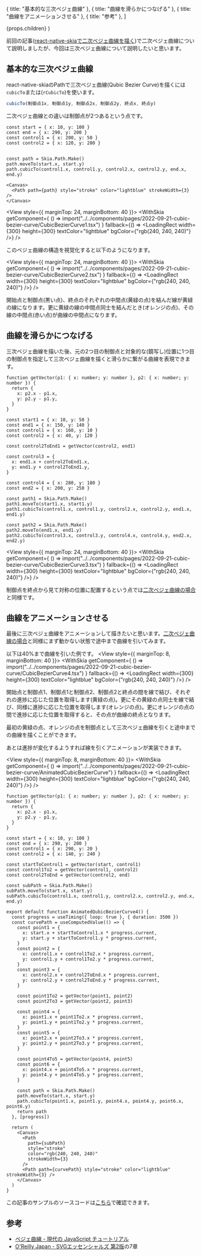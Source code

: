 


  { title: "基本的な三次ベジェ曲線" },
  { title: "曲線を滑らかにつなげる" },
  { title: "曲線をアニメーションさせる" },
  { title: "参考" },
]

  <PostLayout headlines={headlines} meta={meta}>
    {props.children}
  </PostLayout>
)

前回の記事([react-native-skiaで二次ベジェ曲線を描く](/posts/2022-09-18-quadratic-bezier-curve))で二次ベジェ曲線について説明しましたが、今回は三次ベジェ曲線について説明したいと思います。


## 基本的な三次ベジェ曲線

react-native-skiaのPathで三次ベジェ曲線(Qubic Bezier Curve)を描くには`cubicTo`または(`rCubicTo`)を使います。

```ts
cubicTo(制御点1x, 制御点1y, 制御点2x, 制御点2y, 終点x, 終点y)
```

二次ベジェ曲線との違いは制御点が2つあるという点です。

```tsx
const start = { x: 10, y: 100 }
const end = { x: 290, y: 200 }
const control1 = { x: 200, y: 50 }
const control2 = { x: 120, y: 280 }


const path = Skia.Path.Make()
path.moveTo(start.x, start.y)
path.cubicTo(control1.x, control1.y, control2.x, control2.y, end.x, end.y)

<Canvas>
  <Path path={path} style="stroke" color="lightblue" strokeWidth={3} />
</Canvas>
```

<View style={{ marginTop: 24, marginBottom: 40 }}>
  <WithSkia
    getComponent={
      () => import("../../components/pages/2022-09-21-cubic-bezier-curve/CubicBezierCurve1.tsx")
    }
    fallback={() => <LoadingRect width={300} height={300} textColor="lightblue" bgColor={"rgb(240, 240, 240)"} />}
  />
</View>

このベジェ曲線の構造を視覚化すると以下のようになります。

<View style={{ marginTop: 24, marginBottom: 40 }}>
  <WithSkia
    getComponent={
      () => import("../../components/pages/2022-09-21-cubic-bezier-curve/CubicBezierCurve2.tsx")
    }
    fallback={() => <LoadingRect width={300} height={300} textColor="lightblue" bgColor={"rgb(240, 240, 240)"} />}
  />
</View>

開始点と制御点(黒い点)、終点のそれぞれの中間点(黄緑の点)を結んだ線が黄緑の線になります。更に黄緑の線の中間点同士を結んだとき(オレンジの点)、その線の中間点(赤い点)が曲線の中間点になります。




## 曲線を滑らかにつなげる


三次ベジェ曲線を描いた後、元の2つ目の制御点と対象的な(鏡写し)位置に1つ目の制御点を指定して三次ベジェ曲線を描くと滑らかに繋がる曲線を表現できます。

```tsx
function getVector(p1: { x: number; y: number }, p2: { x: number; y: number }) {
  return {
    x: p2.x - p1.x,
    y: p2.y - p1.y,
  }
}

const start1 = { x: 10, y: 50 }
const end1 = { x: 150, y: 140 }
const control1 = { x: 160, y: 10 }
const control2 = { x: 40, y: 120 }

const control2ToEnd1 = getVector(control2, end1)

const control3 = {
  x: end1.x + control2ToEnd1.x,
  y: end1.y + control2ToEnd1.y,
}

const control4 = { x: 280, y: 180 }
const end2 = { x: 200, y: 250 }

const path1 = Skia.Path.Make()
path1.moveTo(start1.x, start1.y)
path1.cubicTo(control1.x, control1.y, control2.x, control2.y, end1.x, end1.y)

const path2 = Skia.Path.Make()
path2.moveTo(end1.x, end1.y)
path2.cubicTo(control3.x, control3.y, control4.x, control4.y, end2.x, end2.y)
```

<View style={{ marginTop: 24, marginBottom: 40 }}>
  <WithSkia
    getComponent={
      () => import("../../components/pages/2022-09-21-cubic-bezier-curve/CubicBezierCurve3.tsx")
    }
    fallback={() => <LoadingRect width={300} height={300} textColor="lightblue" bgColor={"rgb(240, 240, 240)"} />}
  />
</View>

制御点を終点から見て対称の位置に配置するという点では[二次ベジェ曲線の場合](/posts/2022-09-18-quadratic-bezier-curve#%E4%BA%8C%E6%AC%A1%E3%83%99%E3%82%B8%E3%82%A7%E6%9B%B2%E7%B7%9A%E3%82%92%E6%BB%91%E3%82%89%E3%81%8B%E3%81%AB%E3%81%A4%E3%81%AA%E3%81%92%E3%82%8B)と同様です。

## 曲線をアニメーションさせる

最後に三次ベジェ曲線をアニメーションして描きたいと思います。[二次ベジェ曲線の場合](/posts/2022-09-18-quadratic-bezier-curve#%E6%9B%B2%E7%B7%9A%E3%82%92%E3%82%A2%E3%83%8B%E3%83%A1%E3%83%BC%E3%82%B7%E3%83%A7%E3%83%B3%E3%81%95%E3%81%9B%E3%82%8B)と同様にまず動かない状態で途中まで曲線を引いてみます。

以下は40%まで曲線を引いた例です。
<View style={{ marginTop: 8, marginBottom: 40 }}>
  <WithSkia
    getComponent={
      () => import("../../components/pages/2022-09-21-cubic-bezier-curve/CubicBezierCurve4.tsx")
    }
    fallback={() => <LoadingRect width={300} height={300} textColor="lightblue" bgColor={"rgb(240, 240, 240)"} />}
  />
</View>

開始点と制御点1、制御点1と制御点2、制御点2と終点の間を線で結び、それぞれの進捗に応じた位置を取得します(黄緑の点)。更にその黄緑の点同士を線で結び、同様に進捗に応じた位置を取得します(オレンジの点)。更にオレンジの点の間で進捗に応じた位置を取得すると、その点が曲線の終点となります。

最初の黄緑の点、オレンジの点を制御点として三次ベジェ曲線を引くと途中までの曲線を描くことができます。

あとは進捗が変化するようすれば線を引くアニメーションが実装できます。

<View style={{ marginTop: 8, marginBottom: 40 }}>
  <WithSkia
    getComponent={
      () => import("../../components/pages/2022-09-21-cubic-bezier-curve/AnimatedCubicBezierCurve")
    }
    fallback={() => <LoadingRect width={300} height={300} textColor="lightblue" bgColor={"rgb(240, 240, 240)"} />}
  />
</View>


```tsx
function getVector(p1: { x: number; y: number }, p2: { x: number; y: number }) {
  return {
    x: p2.x - p1.x,
    y: p2.y - p1.y,
  }
}

const start = { x: 10, y: 100 }
const end = { x: 290, y: 200 }
const control1 = { x: 290, y: 20 }
const control2 = { x: 140, y: 240 }

const startToControl1 = getVector(start, control1)
const control1To2 = getVector(control1, control2)
const control2ToEnd = getVector(control2, end)

const subPath = Skia.Path.Make()
subPath.moveTo(start.x, start.y)
subPath.cubicTo(control1.x, control1.y, control2.x, control2.y, end.x, end.y)

export default function AnimatedQubicBezierCurve4() {
  const progress = useTiming({ loop: true }, { duration: 3500 })
  const curvePath = useComputedValue(() => {
    const point1 = {
      x: start.x + startToControl1.x * progress.current,
      y: start.y + startToControl1.y * progress.current,
    }
    const point2 = {
      x: control1.x + control1To2.x * progress.current,
      y: control1.y + control1To2.y * progress.current,
    }
    const point3 = {
      x: control2.x + control2ToEnd.x * progress.current,
      y: control2.y + control2ToEnd.y * progress.current,
    }

    const point1To2 = getVector(point1, point2)
    const point2To3 = getVector(point2, point3)

    const point4 = {
      x: point1.x + point1To2.x * progress.current,
      y: point1.y + point1To2.y * progress.current,
    }
    const point5 = {
      x: point2.x + point2To3.x * progress.current,
      y: point2.y + point2To3.y * progress.current,
    }

    const point4To5 = getVector(point4, point5)
    const point6 = {
      x: point4.x + point4To5.x * progress.current,
      y: point4.y + point4To5.y * progress.current,
    }

    const path = Skia.Path.Make()
    path.moveTo(start.x, start.y)
    path.cubicTo(point1.x, point1.y, point4.x, point4.y, point6.x, point6.y)
    return path
  }, [progress])

  return (
    <Canvas>
      <Path
        path={subPath}
        style="stroke"
        color="rgb(240, 240, 240)"
        strokeWidth={3}
      />
      <Path path={curvePath} style="stroke" color="lightblue" strokeWidth={3} />
    </Canvas>
  )
}
```


この記事のサンプルのソースコードは[こちら](https://github.com/gaishimo/omoidasu-tech-blog/blob/main/components/pages/2022-09-21-cubic-bezier-curve)で確認できます。



## 参考

- [ベジェ曲線 - 現代の JavaScript チュートリアル](https://ja.javascript.info/bezier-curve)
- [O'Reilly Japan - SVGエッセンシャルズ 第2版](https://www.oreilly.co.jp/books/9784873117973/)の7章
